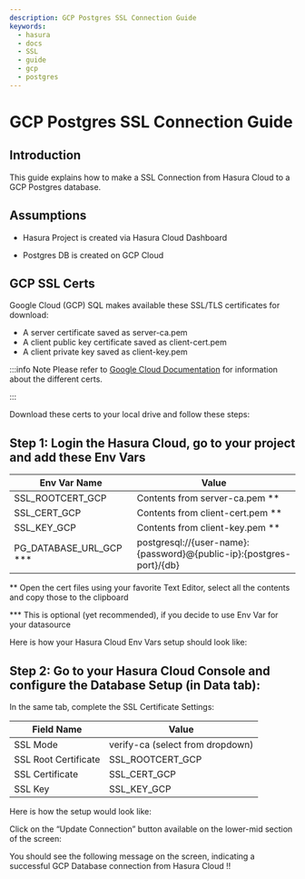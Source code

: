 ```yaml
---
description: GCP Postgres SSL Connection Guide
keywords:
  - hasura
  - docs
  - SSL
  - guide
  - gcp
  - postgres
---
```



# GCP Postgres SSL Connection Guide

## Introduction

This guide explains how to make a SSL Connection from Hasura Cloud to a GCP Postgres database.

## Assumptions

- Hasura Project is created via Hasura Cloud Dashboard

- Postgres DB is created on GCP Cloud

## GCP SSL Certs

Google Cloud (GCP) SQL makes available these SSL/TLS certificates for download:
- A server certificate saved as server-ca.pem
- A client public key certificate saved as client-cert.pem
- A client private key saved as client-key.pem

:::info Note
Please refer to [Google Cloud Documentation](https://cloud.google.com/sql/docs/postgres/configure-ssl-instance?&_ga=2.87107544.-1769733723.1651179247#server-certs) for information about the different certs.

:::

Download these certs to your local drive and follow these steps:


## Step 1: Login the Hasura Cloud, go to your project and add these Env Vars

| Env Var Name            | Value                                                                 |
|-------------------------|-----------------------------------------------------------------------|
| SSL_ROOTCERT_GCP        | Contents from server-ca.pem **                                        |
| SSL_CERT_GCP            | Contents from client-cert.pem **                                      |
| SSL_KEY_GCP             | Contents from client-key.pem **                                       |
| PG_DATABASE_URL_GCP *** | postgresql://{user-name}:{password}@{public-ip}:{postgres-port}/{db}  |

** Open the cert files using your favorite Text Editor, select all the contents and copy those to the clipboard

*** This is optional (yet recommended), if you decide to use Env Var for your datasource


Here is how your Hasura Cloud Env Vars setup should look like:

<Thumbnail
  src="/img/graphql/cloud/cloud-dbs/gcp/cloud-gcp-env-vars.png"
  alt="Hasura Cloud Env Vars"
  width="1000px"
/>

## Step 2: Go to your Hasura Cloud Console and configure the Database Setup (in Data tab):

<Thumbnail
  src="/img/graphql/cloud/cloud-dbs/gcp/postgres-database-url.png"
  alt="GCP Postgres Database URL"
  width="1000px"
/>

In the same tab, complete the SSL Certificate Settings:

| Field Name              | Value                                    |
|-------------------------|------------------------------------------|
| SSL Mode                | verify-ca (select from dropdown)         |
| SSL Root Certificate    | SSL_ROOTCERT_GCP                         |
| SSL Certificate         | SSL_CERT_GCP                             |
| SSL Key                 | SSL_KEY_GCP                              |

Here is how the setup would look like:

<Thumbnail
  src="/img/graphql/cloud/cloud-dbs/gcp/ssl-config-setup.png"
  alt="Hasura Console SSL Config Setup"
  width="1000px"
/>

Click on the “Update Connection” button available on the lower-mid section of the screen:

<Thumbnail
  src="/img/graphql/cloud/cloud-dbs/gcp/update-connection-button.png"
  alt="Update Connection Button"
  width="1000px"
/>

You should see the following message on the screen, indicating a successful GCP Database connection from Hasura Cloud !!

<Thumbnail
  src="/img/graphql/cloud/cloud-dbs/gcp/datasource-update-success.png"
  alt="Datasource Update Success"
  width="300px"
/>






